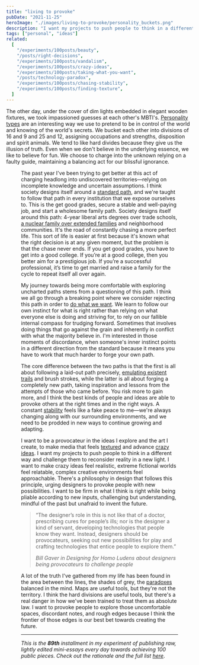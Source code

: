 ```yaml
---
title: "living to provoke"
pubDate: "2021-11-25"
heroImage: "./images/living-to-provoke/personality_buckets.png"
description: "I want my projects to push people to think in a different way and challenge them to reconsider reality in a new light. I want to make crazy ideas feel realistic, extreme fictional worlds feel relatable, complex creative environments feel approachable."
tags: ["personal", "ideas"]
related:
  [
    "/experiments/100posts/beauty",
    "/posts/right-decisions",
    "/experiments/100posts/vandalism",
    "/experiments/100posts/crazy-ideas",
    "/experiments/100posts/taking-what-you-want",
    "/posts/technology-paradox",
    "/experiments/100posts/chasing-stability",
    "/experiments/100posts/finding-texture",
  ]
---
```



The other day, under the cover of dim lights embedded in elegant wooden fixtures, we took impassioned guesses at each other's MBTI's. [Personality types](/experiments/100posts/beauty/) are an interesting way we use to pretend to be in control of the world and knowing of the world's secrets. We bucket each other into divisions of 16 and 9 and 25 and 12, assigning occupations and strengths, disposition and spirit animals. We tend to like hard divides because they give us the illusion of truth. Even when we don't believe in the underlying essence, we like to believe for fun. We choose to charge into the unknown relying on a faulty guide, maintaining a balancing act for our blissful ignorance.

<Figure
  src={personalityBuckets}
  caption="an example of said buckets from a [website to test your MBTI](https://www.16personalities.com/personality-types)"
/>

The past year I've been trying to get better at this act of charging headlong into undiscovered territories—relying on incomplete knowledge and uncertain assumptions. I think society designs itself around a [standard path](/posts/right-decisions), and we're taught to follow that path in every institution that we expose ourselves to. This is the get good grades, secure a stable and well-paying job, and start a wholesome family path. Society designs itself around this path: 4-year liberal arts degrees over trade schools, [a nuclear family over extended families](https://annehelen.substack.com/p/what-it-means-to-pandemic-solo#:~:text=the%20nuclear%20family%20has%20become%20the%20primary%20unit%20of%20thinking%20when%20it%20comes%20to%20the%20way%20society%20is%20organized.%20it%20is%20the%20optimized%20path%20towards%20home%20ownership%20and%20financial%20independence%2C%20%E2%80%9Cpreferred%2C%E2%80%9D%20when%20it%20comes%20to%20everything%20from%20adoption%20and%20custody%20to%20hiring%20practices) and neighborhood communities. It's the road of constantly chasing a more perfect life. This sort of life is easier at first because it's known what the right decision is at any given moment, but the problem is that the chase never ends. If you get good grades, you have to get into a good college. If you’re at a good college, then you better aim for a prestigious job. If you’re a successful professional, it’s time to get married and raise a family for the cycle to repeat itself all over again.

My journey towards being more comfortable with exploring uncharted paths stems from a questioning of this path. I think we all go through a breaking point where we consider rejecting this path in order to [do what we want](/experiments/100posts/taking-what-you-want/). We learn to follow our own instinct for what is right rather than relying on what everyone else is doing and striving for, to rely on our fallible internal compass for trudging forward. Sometimes that involves doing things that go against the grain and inherently in conflict with what the majority believe in. I'm interested in those moments of discordance, when someone's inner instinct points in a different direction from the standard because it means you have to work that much harder to forge your own path.

The core difference between the two paths is that the first is all about following a laid-out path precisely, [emulating existent trails](/experiments/100posts/vandalism) and brush strokes, while the latter is all about forging a completely new path, taking inspiration and lessons from the attempts of those who came before. You risk more to gain more, and I think the best kinds of people and ideas are able to provoke others at the right times and in the right ways. A constant [stability](/experiments/100posts/chasing-stability) feels like a fake peace to me—we're always changing along with our surrounding environments, and we need to be prodded in new ways to continue growing and adapting.

I want to be a provocateur in the ideas I explore and the art I create, to make media that feels [textured](/experiments/100posts/finding-texture/) and advance [crazy ideas](/experiments/100posts/crazy-ideas/). I want my projects to push people to think in a different way and challenge them to reconsider reality in a new light. I want to make crazy ideas feel realistic, extreme fictional worlds feel relatable, complex creative environments feel approachable. There's a philosophy in design that follows this principle, urging designers to provoke people with new possibilities. I want to be firm in what I think is right while being pliable according to new inputs, challenging but understanding, mindful of the past but unafraid to invent the future.

> “The designer’s role in this is not like that of a doctor, prescribing cures for people’s ills; nor is the designer a kind of servant, developing technologies that people know they want. Instead, designers should be provocateurs, seeking out new possibilities for play and crafting technologies that entice people to explore them.”
>
> _Bill Gaver in Designing for Homo Ludens about designers being provocateurs to challenge people_

A lot of the truth I've gathered from my life has been found in the area between the lines, the shades of grey, the [paradoxes](/posts/technology-paradox) balanced in the mind. Maps are useful tools, but they're not the territory. I think the hard divisions are useful tools, but there's a real danger in how we've been trained to treat them as absolute law. I want to provoke people to explore those uncomfortable spaces, discordant notes, and rough edges because I think the frontier of those edges is our best bet towards creating the future.

---

_This is the **89th** installment in my experiment of publishing raw, lightly edited mini-essays every day towards achieving 100 public pieces. Check out the rationale and the full list [here](/experiments/100posts/)_.
